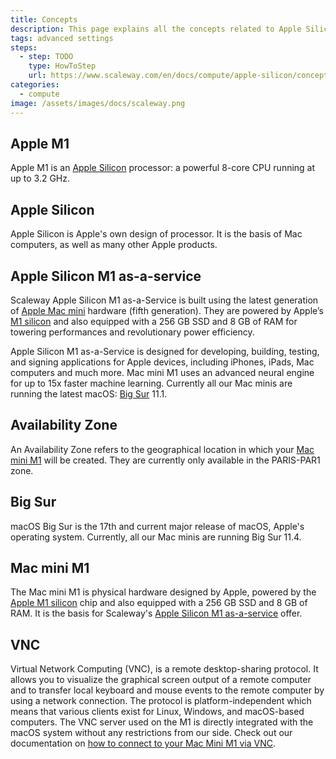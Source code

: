 ```yaml
---
title: Concepts
description: This page explains all the concepts related to Apple Silicon
tags: advanced settings
steps:
  - step: TODO
    type: HowToStep
    url: https://www.scaleway.com/en/docs/compute/apple-silicon/concepts
categories:
  - compute
image: /assets/images/docs/scaleway.png
---
```


<Concept opened>

## Apple M1

Apple M1 is an [Apple Silicon](#apple-silicon) processor: a powerful 8-core CPU running at up to 3.2 GHz.

</Concept>


<Concept opened>

## Apple Silicon 

Apple Silicon is Apple's own design of processor. It is the basis of Mac computers, as well as many other Apple products. 

</Concept>


<Concept opened>

## Apple Silicon M1 as-a-service

Scaleway Apple Silicon M1 as-a-Service is built using the latest generation of [Apple Mac mini](#mac-mini-M1) hardware (fifth generation). They are powered by Apple’s [M1 silicon](#apple-m1) and also equipped with a 256 GB SSD and 8 GB of RAM for towering performances and revolutionary power efficiency.

Apple Silicon M1 as-a-Service is designed for developing, building, testing, and signing applications for Apple devices, including iPhones, iPads, Mac computers and much more. Mac mini M1 uses an advanced neural engine for up to 15x faster machine learning. Currently all our Mac minis are running the latest macOS: [Big Sur](#big-sur) 11.1.

</Concept>


<Concept opened>

## Availability Zone 

An Availability Zone refers to the geographical location in which your [Mac mini M1](#mac-mini-m1) will be created. They are currently only available in the PARIS-PAR1 zone.

</Concept>


<Concept>

## Big Sur

macOS Big Sur is the 17th and current major release of macOS, Apple's operating system. Currently, all our Mac minis are running Big Sur 11.4.

</Concept>


<Concept>

## Mac mini M1

The Mac mini M1 is physical hardware designed by Apple, powered by the [Apple M1 silicon](#apple-m1) chip and also equipped with a 256 GB SSD and 8 GB of RAM. It is the basis for Scaleway's [Apple Silicon M1 as-a-service](#apple-silicon-m1-as-a-service) offer.

</Concept>

<Concept>

## VNC

Virtual Network Computing (VNC), is a remote desktop-sharing protocol. It allows you to visualize the graphical screen output of a remote computer and to transfer local keyboard and mouse events to the remote computer by using a network connection. The protocol is platform-independent which means that various clients exist for Linux, Windows, and macOS-based computers. The VNC server used on the M1 is directly integrated with the macOS system without any restrictions from our side. Check out our documentation on [how to connect to your Mac Mini M1 via VNC](/compute/apple-silicon/how-to/connect-to-mac-mini-m1/#how-to-connect-via-vnc).

</Concept>

